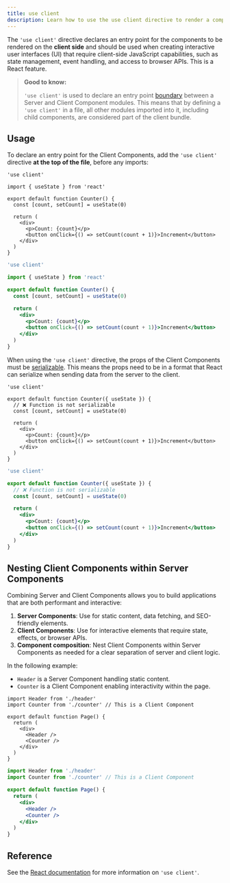 ```yaml
---
title: use client
description: Learn how to use the use client directive to render a component on the client.
---
```


The `'use client'` directive declares an entry point for the components to be rendered on the **client side** and should be used when creating interactive user interfaces (UI) that require client-side JavaScript capabilities, such as state management, event handling, and access to browser APIs. This is a React feature.

> **Good to know:**
>
> `'use client'` is used to declare an entry point [boundary](/docs/app/building-your-application/rendering#network-boundary) between a Server and Client Component modules. This means that by defining a `'use client'` in a file, all other modules imported into it, including child components, are considered part of the client bundle.

## Usage

To declare an entry point for the Client Components, add the `'use client'` directive **at the top of the file**, before any imports:

```tsx filename="app/components/counter.tsx" highlight={1} switcher
'use client'

import { useState } from 'react'

export default function Counter() {
  const [count, setCount] = useState(0)

  return (
    <div>
      <p>Count: {count}</p>
      <button onClick={() => setCount(count + 1)}>Increment</button>
    </div>
  )
}
```

```jsx filename="app/components/counter.js" highlight={1} switcher
'use client'

import { useState } from 'react'

export default function Counter() {
  const [count, setCount] = useState(0)

  return (
    <div>
      <p>Count: {count}</p>
      <button onClick={() => setCount(count + 1)}>Increment</button>
    </div>
  )
}
```

When using the `'use client'` directive, the props of the Client Components must be [serializable](https://react.dev/reference/rsc/use-client#serializable-types). This means the props need to be in a format that React can serialize when sending data from the server to the client.

```tsx filename="app/components/counter.tsx" highlight={3} switcher
'use client'

export default function Counter({ useState }) {
  // ❌ Function is not serializable
  const [count, setCount] = useState(0)

  return (
    <div>
      <p>Count: {count}</p>
      <button onClick={() => setCount(count + 1)}>Increment</button>
    </div>
  )
}
```

```jsx filename="app/components/counter.js" highlight={3} switcher
'use client'

export default function Counter({ useState }) {
  // ❌ Function is not serializable
  const [count, setCount] = useState(0)

  return (
    <div>
      <p>Count: {count}</p>
      <button onClick={() => setCount(count + 1)}>Increment</button>
    </div>
  )
}
```

## Nesting Client Components within Server Components

Combining Server and Client Components allows you to build applications that are both performant and interactive:

1. **Server Components**: Use for static content, data fetching, and SEO-friendly elements.
2. **Client Components**: Use for interactive elements that require state, effects, or browser APIs.
3. **Component composition**: Nest Client Components within Server Components as needed for a clear separation of server and client logic.

In the following example:

- `Header` is a Server Component handling static content.
- `Counter` is a Client Component enabling interactivity within the page.

```tsx filename="app/page.tsx" highlight={2,8} switcher
import Header from './header'
import Counter from './counter' // This is a Client Component

export default function Page() {
  return (
    <div>
      <Header />
      <Counter />
    </div>
  )
}
```

```jsx filename="app/page.js" highlight={2,8} switcher
import Header from './header'
import Counter from './counter' // This is a Client Component

export default function Page() {
  return (
    <div>
      <Header />
      <Counter />
    </div>
  )
}
```

## Reference

See the [React documentation](https://react.dev/reference/rsc/use-client) for more information on `'use client'`.
